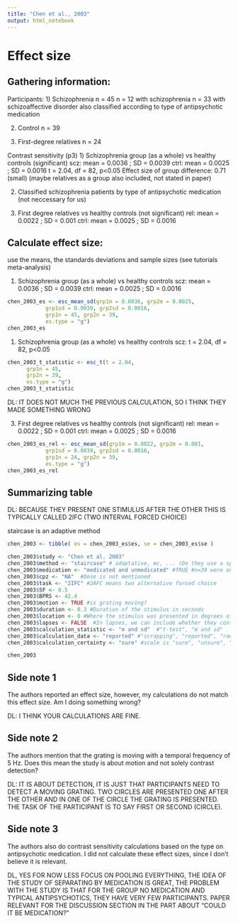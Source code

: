 ```yaml
---
title: "Chen et al., 2003"
output: html_notebook
---
```


# Effect size

## Gathering information:

Participants:
1) Schizophrenia n = 45
n = 12 with schizophrenia
n = 33 with schizoaffective disorder
also classified according to type of antipsychotic medication

2)  Control n = 39

3)  First-degree relatives n = 24


Contrast sensitivity (p3)
1) Schizophrenia group (as a whole) vs healthy controls (significant)
scz: mean = 0.0036 ; SD = 0.0039
ctrl: mean = 0.0025 ; SD = 0.0016 
t = 2.04, df = 82, p\<0.05
Effect size of group difference: 0.71 (small) (maybe relatives as a group also included, not stated in paper)

2)  Classified schizophrenia patients by type of antipsychotic medication (not neccessary for us)

3)  First degree relatives vs healthy controls (not significant)
rel: mean = 0.0022 ; SD = 0.001
ctrl: mean = 0.0025 ; SD = 0.0016

## Calculate effect size:

use the means, the standards deviations and sample sizes (see tutorials meta-analysis)

1)  Schizophrenia group (as a whole) vs healthy controls
scz: mean = 0.0036 ; SD = 0.0039
ctrl: mean = 0.0025 ; SD = 0.0016

```r
chen_2003_es <- esc_mean_sd(grp1m = 0.0036, grp2m = 0.0025, 
            grp1sd = 0.0039, grp2sd = 0.0016, 
            grp1n = 45, grp2n = 39, 
            es.type = "g")
chen_2003_es
```

1)  Schizophrenia group (as a whole) vs healthy controls scz:
t = 2.04, df = 82, p\<0.05
```r
chen_2003_t_statistic <- esc_t(t = 2.04,
      grp1n = 45,
      grp2n = 39,
      es.type = "g")
chen_2003_t_statistic
```
DL: IT DOES NOT MUCH THE PREVIOUS CALCULATION, SO I THINK THEY MADE SOMETHING WRONG

3)  First degree relatives vs healthy controls (not significant)
rel: mean = 0.0022 ; SD = 0.001
ctrl: mean = 0.0025 ; SD = 0.0016

```r
chen_2003_es_rel <- esc_mean_sd(grp1m = 0.0022, grp2m = 0.001, 
            grp1sd = 0.0039, grp2sd = 0.0016, 
            grp1n = 24, grp2n = 39, 
            es.type = "g")
chen_2003_es_rel
```

## Summarizing table

DL: BECAUSE THEY PRESENT ONE STIMULUS AFTER THE OTHER THIS IS TYPICALLY CALLED 2IFC (TWO INTERVAL FORCED CHOICE)

staircase is an adaptive method

```r
chen_2003 <- tibble( es = chen_2003_es$es, se = chen_2003_es$se ) 

chen_2003$study <- "Chen et al. 2003"
chen_2003$method <- "staircase" # adaptative, mc, ... (Do they use a special method to display contrast?) 
chen_2003$medication <- "medicated and unmedicated" #TRUE #n=39 were on medication, n=6 not on medication
chen_2003$cpz <- "NA"  #Dose is not mentioned
chen_2003$task <- "2IFC" #2AFC means two alternative forced choice
chen_2003$SF <- 0.5
chen_2003$BPRS <- 42.4
chen_2003$motion <- TRUE #is grating moving?
chen_2003$duration <- 0.3 #Duration of the stimulus in seconds
chen_2003$location <- 0 #Where the stimulus was presented in degrees of visual angle (fixation = 0)
chen_2003$lapses <- FALSE  #In lapses, we can include whether they control for lapses (TRUE) or not (FALSE).
chen_2003$calculation_statistic <- "m and sd"  #"t-test", "m and sd"
chen_2003$calculation_data <- "reported" #"scrapping", "reported", "raw"
chen_2003$calculation_certainty <- "sure" #scale is "sure", "unsure", "very unsure"

chen_2003
```

## Side note 1

The authors reported an effect size, however, my calculations do not match this effect size. Am I doing something wrong?

DL: I THINK YOUR CALCULATIONS ARE FINE.

## Side note 2

The authors mention that the grating is moving with a temporal frequency of 5 Hz. Does this mean the study is about motion and not solely contrast detection?

DL: IT IS ABOUT DETECTION, IT IS JUST THAT PARTICIPANTS NEED TO DETECT A MOVING GRATING. TWO CIRCLES ARE PRESENTED ONE AFTER THE OTHER AND IN ONE OF THE CIRCLE THE GRATING IS PRESENTED. THE TASK OF THE PARTICIPANT IS TO SAY FIRST OR SECOND (CIRCLE).

## Side note 3

The authors also do contrast sensitivity calculations based on the type on antipsychotic medication. I did not calculate these effect sizes, since I don't believe it is relevant.

DL, YES FOR NOW LESS FOCUS ON POOLING EVERYTHING, THE IDEA OF THE STUDY OF SEPARATING BY MEDICATION IS GREAT, THE PROBLEM WITH THE STUDY IS THAT FOR THE GROUP NO MEDICATION AND TYPICAL ANTIPSYCHOTICS, THEY HAVE VERY FEW PARTICIPANTS. PAPER RELEVANT FOR THE DISCUSSION SECTION IN THE PART ABOUT "COULD IT BE MEDICATION?"
